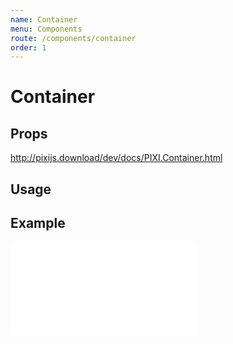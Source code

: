 ```yaml
---
name: Container
menu: Components
route: /components/container
order: 1
---
```



# Container

## Props

http://pixijs.download/dev/docs/PIXI.Container.html

## Usage 

<Playground>
  <Stage width={300} height={300} options={{ backgroundColor: 0xeef1f5 }}>
    <Container position={[150, 150]}>
      <Sprite anchor={0.5} x={-75} y={-75} image="https://s3-us-west-2.amazonaws.com/s.cdpn.io/693612/IaUrttj.png" />
      <Sprite anchor={0.5} x={0} y={0} image="https://s3-us-west-2.amazonaws.com/s.cdpn.io/693612/IaUrttj.png" />
      <Sprite anchor={0.5} x={75} y={75} image="https://s3-us-west-2.amazonaws.com/s.cdpn.io/693612/IaUrttj.png" />
    </Container>
  </Stage>
</Playground>

## Example

<iframe 
  height={500} 
  scrolling="no"
  title="Container" 
  src="//codepen.io/inlet/embed/ca683993e355b9f3370f0a44d189141f/?height=300&theme-id=33987&default-tab=result&embed-version=2"
  frameBorder="no" 
  allowtransparency="true"
  allowFullScreen="true"
  style={{ width: '100%' }} />

